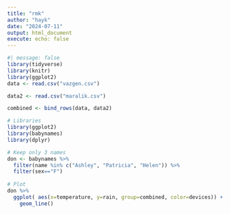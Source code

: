 ```yaml
---
title: "rmk"
author: "hayk"
date: "2024-07-11"
output: html_document
execute: echo: false
---
```

```r
#| message: false
library(tidyverse)
library(knitr)
library(ggplot2)
data <- read.csv("vazgen.csv")

data2 <- read.csv("maralik.csv")

combined <- bind_rows(data, data2)

```





```r
# Libraries
library(ggplot2)
library(babynames) 
library(dplyr)

# Keep only 3 names
don <- babynames %>% 
  filter(name %in% c("Ashley", "Patricia", "Helen")) %>%
  filter(sex=="F")
  
# Plot
don %>%
  ggplot( aes(x=temperature, y=rain, group=combined, color=devices)) +
    geom_line()
```

